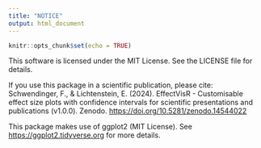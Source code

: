 ```yaml
---
title: "NOTICE"
output: html_document
---
```


```r
knitr::opts_chunk$set(echo = TRUE)
```

This software is licensed under the MIT License. See the LICENSE file for details.

If you use this package in a scientific publication, please cite: Schwendinger, F., & Lichtenstein, E. (2024). EffectVisR - Customisable effect size plots with confidence intervals for scientific presentations and publications (v1.0.0). Zenodo. <https://doi.org/10.5281/zenodo.14544022>

This package makes use of ggplot2 (MIT License). See <https://ggplot2.tidyverse.org> for more details.
